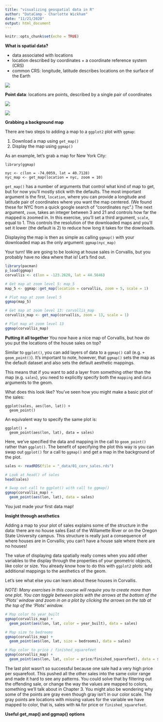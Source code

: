 ---
title: "visualizing geospatial data in R"
author: "DataCamp - Charlotte Wickham"
date: "11/21/2020"
output: html_document
---

```{r setup, include=FALSE}
knitr::opts_chunk$set(echo = TRUE)
```

**What is spatial data?**

- data associated with locations
- location described by coordinates + a coordinate reference system (CRS)
- common CRS: longitude, latitude describes locations on the surface of the Earth

![](_images/300.png)

**Point data**: locations are points, described by a single pair of coordinates

![](_images/301.png)

![](_images/302.png)

**Grabbing a background map**

There are two steps to adding a map to a `ggplot2` plot with `ggmap`:

1. Download a map using `get_map()`
2. Display the map using `ggmap()`

As an example, let's grab a map for New York City:

```
library(ggmap)

nyc <- c(lon = -74.0059, lat = 40.7128)
nyc_map <- get_map(location = nyc, zoom = 10)
```

`get_map()` has a number of arguments that control what kind of map to get, but for now you'll mostly stick with the defaults. The most important argument is the first, `location`, where you can provide a longitude and latitude pair of coordinates where you want the map centered. (We found these for NYC from a quick google search of "coordinates nyc".) The next argument, `zoom`, takes an integer between 3 and 21 and controls how far the mapped is zoomed in. In this exercise, you'll set a third argument, `scale`, equal to 1. This controls the resolution of the downloaded maps and you'll set it lower (the default is 2) to reduce how long it takes for the downloads.

Displaying the map is then as simple as calling `ggmap()` with your downloaded map as the only argument: `ggmap(nyc_map)`

Your turn! We are going to be looking at house sales in Corvallis, but you probably have no idea where that is! Let's find out.

```{r, message = FALSE}
library(pacman)
p_load(ggmap)
corvallis <- c(lon = -123.2620, lat = 44.5646)

# Get map at zoom level 5: map_5
map_5 <- ggmap::get_map(location = corvallis, zoom = 5, scale = 1)

# Plot map at zoom level 5
ggmap(map_5)

# Get map at zoom level 13: corvallis_map
corvallis_map <- get_map(corvallis, zoom = 13, scale = 1)

# Plot map at zoom level 13
ggmap(corvallis_map)
```

**Putting it all together**
You now have a nice map of Corvallis, but how do you put the locations of the house sales on top?

Similar to `ggplot()`, you can add layers of data to a `ggmap()` call (e.g. `+ geom_point()`). It's important to note, however, that `ggmap()` sets the map as the default dataset and also sets the default aesthetic mappings.

This means that if you want to add a layer from something other than the map (e.g. `sales`), you need to explicitly specify both the `mapping` and `data` arguments to the geom.

What does this look like? You've seen how you might make a basic plot of the sales:

```
ggplot(sales, aes(lon, lat)) + 
  geom_point()
```

An equivalent way to specify the same plot is:

```
ggplot() + 
  geom_point(aes(lon, lat), data = sales)
```

Here, we've specified the data and mapping in the call to `geom_point()` rather than `ggplot()`. The benefit of specifying the plot this way is you can swap out `ggplot()` for a call to `ggmap()` and get a map in the background of the plot.

```{r}
sales <- readRDS(file = "_data/01_corv_sales.rds")

# Look at head() of sales
head(sales)

# Swap out call to ggplot() with call to ggmap()
ggmap(corvallis_map) +
  geom_point(aes(lon, lat), data = sales)
```

You just made your first data map!

**Insight through aesthetics**

Adding a map to your plot of sales explains some of the structure in the data: there are no house sales East of the Willamette River or on the Oregon State University campus. This structure is really just a consequence of where houses are in Corvallis; you can't have a house sale where there are no houses!

The value of displaying data spatially really comes when you add other variables to the display through the properties of your geometric objects, like color or size. You already know how to do this with `ggplot2` plots: add additional mappings to the aesthetics of the geom.

Let's see what else you can learn about these houses in Corvallis.

*NOTE: Many exercises in this course will require you to create more than one plot. You can toggle between plots with the arrows at the bottom of the 'Plots' window and zoom in on a plot by clicking the arrows on the tab at the top of the 'Plots' window.*

```{r}
# Map color to year_built
ggmap(corvallis_map) +
  geom_point(aes(lon, lat, color = year_built), data = sales)

# Map size to bedrooms
ggmap(corvallis_map) +
  geom_point(aes(lon, lat, size = bedrooms), data = sales)

# Map color to price / finished_squarefeet
ggmap(corvallis_map) +
  geom_point(aes(lon, lat, color = price/finished_squarefeet), data = sales)
```

The last plot wasn't so successful because one sale had a very high price per squarefoot. This pushed all the other sales into the same color range and made it hard to see any patterns. You could solve that by filtering out the offending sale, or change the way the values are mapped to colors, something we'll talk about in Chapter 3. You might also be wondering why some of the points are gray even though gray isn't in our color scale. The gray points are locations with missing values for the variable we have mapped to color, that is, sales with `NA` for price or `finished_squarefeet`.

**Useful get_map() and ggmap() options**